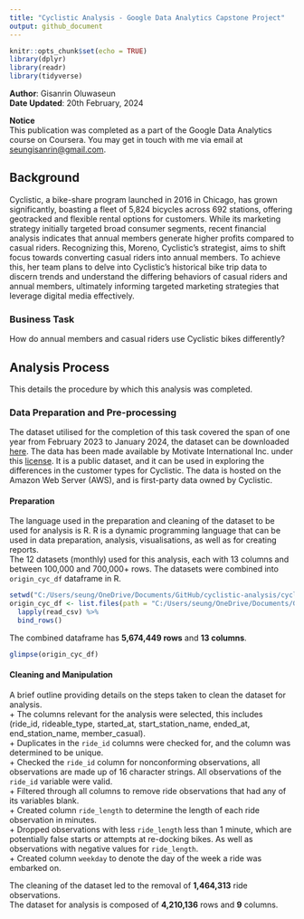 ```yaml
---
title: "Cyclistic Analysis - Google Data Analytics Capstone Project"
output: github_document
---
```


```r

knitr::opts_chunk$set(echo = TRUE)
library(dplyr)
library(readr)
library(tidyverse)
```

**Author**: Gisanrin Oluwaseun  
**Date Updated**: 20th February, 2024

**Notice**  
This publication was completed as a part of the Google Data Analytics course on Coursera. You may get in touch with me via email at [seungisanrin@gmail.com](mailto:www.seungisanrin@gmail.com).  

## Background
Cyclistic, a bike-share program launched in 2016 in Chicago, has grown significantly, boasting a fleet of 5,824 bicycles across 692 stations, offering geotracked and flexible rental options for 
customers. While its marketing strategy initially targeted broad consumer segments, recent financial analysis indicates that annual members generate higher profits compared to casual riders. 
Recognizing this, Moreno, Cyclistic's strategist, aims to shift focus towards converting casual riders into annual members. To achieve this, her team plans to delve into Cyclistic's historical bike 
trip data to discern trends and understand the differing behaviors of casual riders and annual members, ultimately informing targeted marketing strategies that leverage digital media effectively.

### Business Task
How do annual members and casual riders use Cyclistic bikes differently?

## Analysis Process
This details the procedure by which this analysis was completed.

### Data Preparation and Pre-processing
The dataset utilised for the completion of this task covered the span of one year from February 2023 to January 2024, the dataset can be downloaded [here](https://divvy-tripdata.s3.amazonaws.com/index.html).
The data has been made available by Motivate International Inc. under this [license](https://ride.divvybikes.com/data-license-agreement). It is a public dataset, and it can be used in exploring the differences
in the customer types for Cyclistic. The data is hosted on the Amazon Web Server (AWS), and is first-party data owned by Cyclistic.

#### Preparation
The language used in the preparation and cleaning of the dataset to be used for analysis is R. R is a dynamic programming language that can be used in data preparation, analysis, visualisations, as well as for
creating reports.  
The 12 datasets (monthly) used for this analysis, each with 13 columns and between 100,000 and 700,000+ rows. The datasets were combined into `origin_cyc_df` dataframe in R.
```r
setwd("C:/Users/seung/OneDrive/Documents/GitHub/cyclistic-analysis/cyclistic-analysis/data")
origin_cyc_df <- list.files(path = "C:/Users/seung/OneDrive/Documents/GitHub/cyclistic-analysis/cyclistic-analysis/data") %>%
  lapply(read_csv) %>%
  bind_rows()
```
The combined dataframe has **5,674,449 rows** and **13 columns**.
```r
glimpse(origin_cyc_df)
```

#### Cleaning and Manipulation
A brief outline providing details on the steps taken to clean the dataset for analysis.  
+ The columns relevant for the analysis were selected, this includes (ride_id, rideable_type, started_at, start_station_name, ended_at, end_station_name, member_casual).  
+ Duplicates in the `ride_id` columns were checked for, and the column was determined to be unique.  
+ Checked the `ride_id` column for nonconforming observations, all observations are made up of 16 character strings. All observations of the `ride_id` variable were valid.  
+ Filtered through all columns to remove ride observations that had any of its variables blank.  
+ Created column `ride_length` to determine the length of each ride observation in minutes.  
+ Dropped observations with less `ride_length` less than 1 minute, which are potentially false starts or attempts at re-docking bikes. As well as observations with negative values for `ride_length`.  
+ Created column `weekday` to denote the day of the week a ride was embarked on.  
  
The cleaning of the dataset led to the removal of **1,464,313** ride observations.  
The dataset for analysis is composed of **4,210,136** rows and **9** columns.